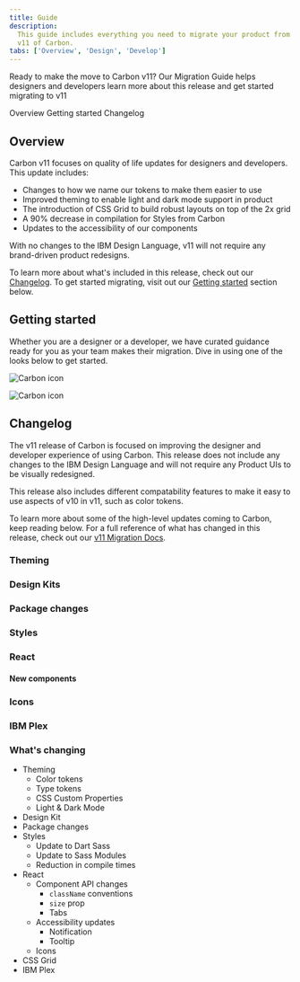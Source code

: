 ```yaml
---
title: Guide
description:
  This guide includes everything you need to migrate your product from v10 to
  v11 of Carbon.
tabs: ['Overview', 'Design', 'Develop']
---
```


<PageDescription>

Ready to make the move to Carbon v11? Our Migration Guide helps designers and
developers learn more about this release and get started migrating to v11

</PageDescription>

<AnchorLinks>
  <AnchorLink>Overview</AnchorLink>
  <AnchorLink>Getting started</AnchorLink>
  <AnchorLink>Changelog</AnchorLink>
</AnchorLinks>

## Overview

Carbon v11 focuses on quality of life updates for designers and developers. This
update includes:

- Changes to how we name our tokens to make them easier to use
- Improved theming to enable light and dark mode support in product
- The introduction of CSS Grid to build robust layouts on top of the 2x grid
- A 90% decrease in compilation for Styles from Carbon
- Updates to the accessibility of our components

With no changes to the IBM Design Language, v11 will not require any
brand-driven product redesigns.

To learn more about what's included in this release, check out our
[Changelog](#changelog). To get started migrating, visit out our
[Getting started](#getting-started) section below.

## Getting started

Whether you are a designer or a developer, we have curated guidance ready for
you as your team makes their migration. Dive in using one of the looks below to
get started.

<Row className="resource-card-group">
<Column colMd={4} colLg={4} noGutterSm>
  <ResourceCard
    subTitle="Designer migration"
    href="/migrating/guide/design"
    actionIcon="arrowRight"
    >

![Carbon icon](images/carbon.svg)

  </ResourceCard>
</Column>
<Column colLg={4} colMd={4}  noGutterSm>
  <ResourceCard
    subTitle="Developer migration"
    href="/migrating/guide/develop"
    actionIcon="arrowRight"
    >

![Carbon icon](images/carbon.svg)

  </ResourceCard>
</Column>
</Row>

## Changelog

The v11 release of Carbon is focused on improving the designer and developer
experience of using Carbon. This release does not include any changes to the IBM
Design Language and will not require any Product UIs to be visually redesigned.

This release also includes different compatability features to make it easy to
use aspects of v10 in v11, such as color tokens.

To learn more about some of the high-level updates coming to Carbon, keep
reading below. For a full reference of what has changed in this release, check
out our
[v11 Migration Docs](https://github.com/carbon-design-system/carbon/blob/main/docs/migration/v11.md).

### Theming

### Design Kits

### Package changes

### Styles

### React

#### New components

### Icons

### IBM Plex

### What's changing

- Theming
  - Color tokens
  - Type tokens
  - CSS Custom Properties
  - Light & Dark Mode
- Design Kit
- Package changes
- Styles
  - Update to Dart Sass
  - Update to Sass Modules
  - Reduction in compile times
- React
  - Component API changes
    - `className` conventions
    - `size` prop
    - Tabs
  - Accessibility updates
    - Notification
    - Tooltip
  - Icons
- CSS Grid
- IBM Plex
